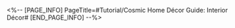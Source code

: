 <%-- [PAGE_INFO]
PageTitle=#Tutorial/Cosmic Home Décor Guide: Interior Décor#
[END_PAGE_INFO] --%>
{{Tutorial
|sort      = 819301
|title     = Cosmic Home Décor Guide: Interior Décor
|subtitle  = 
|type      = 
|about     = 
|image1    = Tutorial Cosmic Home Décor Guide Interior Décor 1.png{{subst:void|<!--$UPLOAD:<<SpriteOutput/TutorialPic/TutorialPage_819001.png>-<Tutorial Cosmic Home Décor Guide Interior Décor 1.png>-<Tutorial Files>>-->}}
|text1     = You can gradually liven up your room by renovating and customizing it.
|image2    = Tutorial Cosmic Home Décor Guide Interior Décor 2.png{{subst:void|<!--$UPLOAD:<<SpriteOutput/TutorialPic/TutorialPage_819302.png>-<Tutorial Cosmic Home Décor Guide Interior Décor 2.png>-<Tutorial Files>>-->}}
|text2     = Completing renovations to increase the renovation progress of the room and raise your Décor Rating. This will earn you Renovation Subsidy.
}}